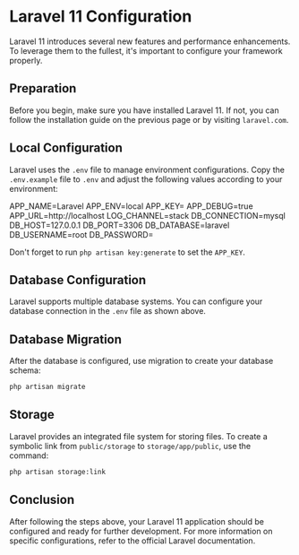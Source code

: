 # Laravel 11 Configuration

Laravel 11 introduces several new features and performance enhancements. To leverage them to the fullest, it's important to configure your framework properly.

## Preparation

Before you begin, make sure you have installed Laravel 11. If not, you can follow the installation guide on the previous page or by visiting `laravel.com`.

## Local Configuration

Laravel uses the `.env` file to manage environment configurations. Copy the `.env.example` file to `.env` and adjust the following values according to your environment:

APP_NAME=Laravel
APP_ENV=local
APP_KEY=
APP_DEBUG=true
APP_URL=http://localhost
LOG_CHANNEL=stack
DB_CONNECTION=mysql
DB_HOST=127.0.0.1
DB_PORT=3306
DB_DATABASE=laravel
DB_USERNAME=root
DB_PASSWORD=

Don't forget to run `php artisan key:generate` to set the `APP_KEY`.

## Database Configuration

Laravel supports multiple database systems. You can configure your database connection in the `.env` file as shown above.

## Database Migration

After the database is configured, use migration to create your database schema:

```bash
php artisan migrate
```

## Storage

Laravel provides an integrated file system for storing files. To create a symbolic link from `public/storage` to `storage/app/public`, use the command:

```bash
php artisan storage:link
```

## Conclusion

After following the steps above, your Laravel 11 application should be configured and ready for further development. For more information on specific configurations, refer to the official Laravel documentation.
